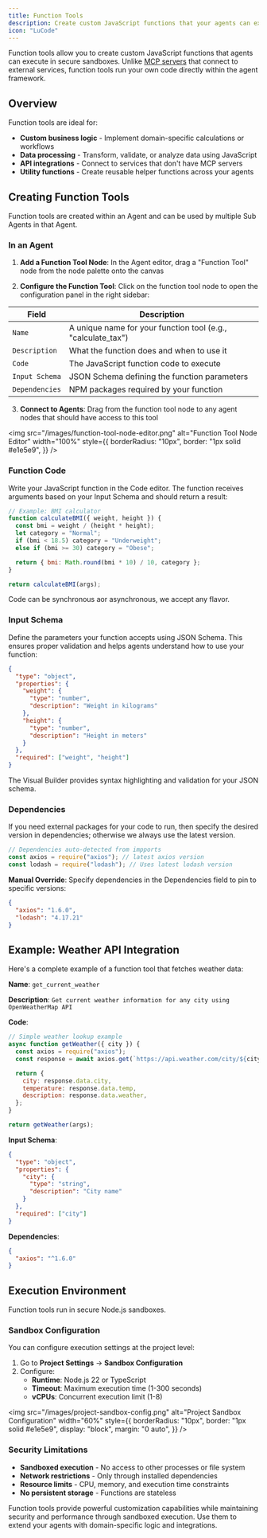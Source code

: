 ```yaml
---
title: Function Tools
description: Create custom JavaScript functions that your agents can execute directly in the Visual Builder
icon: "LuCode"
---
```


Function tools allow you to create custom JavaScript functions that agents can execute in secure sandboxes. Unlike [MCP servers](/visual-builder/tools/mcp-servers) that connect to external services, function tools run your own code directly within the agent framework.

## Overview

Function tools are ideal for:

- **Custom business logic** - Implement domain-specific calculations or workflows
- **Data processing** - Transform, validate, or analyze data using JavaScript
- **API integrations** - Connect to services that don't have MCP servers
- **Utility functions** - Create reusable helper functions across your agents

## Creating Function Tools

Function tools are created within an Agent and can be used by multiple Sub Agents in that Agent.

### In an Agent

1. **Add a Function Tool Node**: In the Agent editor, drag a "Function Tool" node from the node palette onto the canvas

2. **Configure the Function Tool**: Click on the function tool node to open the configuration panel in the right sidebar:

| Field          | Description                                                  |
| -------------- | ------------------------------------------------------------ |
| `Name`         | A unique name for your function tool (e.g., "calculate_tax") |
| `Description`  | What the function does and when to use it                    |
| `Code`         | The JavaScript function code to execute                      |
| `Input Schema` | JSON Schema defining the function parameters                 |
| `Dependencies` | NPM packages required by your function                       |

3. **Connect to Agents**: Drag from the function tool node to any agent nodes that should have access to this tool

<img
  src="/images/function-tool-node-editor.png"
  alt="Function Tool Node Editor"
  width="100%"
  style={{
    borderRadius: "10px",
    border: "1px solid #e1e5e9",
  }}
/>

### Function Code

Write your JavaScript function in the Code editor. The function receives arguments based on your Input Schema and should return a result:

```javascript
// Example: BMI calculator
function calculateBMI({ weight, height }) {
  const bmi = weight / (height * height);
  let category = "Normal";
  if (bmi < 18.5) category = "Underweight";
  else if (bmi >= 30) category = "Obese";

  return { bmi: Math.round(bmi * 10) / 10, category };
}

return calculateBMI(args);
```

<Note>Code can be synchronous aor asynchronous, we accept any flavor.</Note>

### Input Schema

Define the parameters your function accepts using JSON Schema. This ensures proper validation and helps agents understand how to use your function:

```json
{
  "type": "object",
  "properties": {
    "weight": {
      "type": "number",
      "description": "Weight in kilograms"
    },
    "height": {
      "type": "number",
      "description": "Height in meters"
    }
  },
  "required": ["weight", "height"]
}
```

The Visual Builder provides syntax highlighting and validation for your JSON schema.

### Dependencies

If you need external packages for your code to run, then specify the desired version in dependencies; otherwise we always use the latest version.

```javascript
// Dependencies auto-detected from impports
const axios = require("axios"); // latest axios version
const lodash = require("lodash"); // Uses latest lodash version
```

**Manual Override**: Specify dependencies in the Dependencies field to pin to specific versions:

```json
{
  "axios": "1.6.0",
  "lodash": "4.17.21"
}
```

## Example: Weather API Integration

Here's a complete example of a function tool that fetches weather data:

**Name**: `get_current_weather`

**Description**: `Get current weather information for any city using OpenWeatherMap API`

**Code**:

```javascript
// Simple weather lookup example
async function getWeather({ city }) {
  const axios = require("axios");
  const response = await axios.get(`https://api.weather.com/city/${city}`);

  return {
    city: response.data.city,
    temperature: response.data.temp,
    description: response.data.weather,
  };
}

return getWeather(args);
```

**Input Schema**:

```json
{
  "type": "object",
  "properties": {
    "city": {
      "type": "string",
      "description": "City name"
    }
  },
  "required": ["city"]
}
```

**Dependencies**:

```json
{
  "axios": "^1.6.0"
}
```

## Execution Environment

Function tools run in secure Node.js sandboxes.

### Sandbox Configuration

You can configure execution settings at the project level:

1. Go to **Project Settings** → **Sandbox Configuration**
2. Configure:
   - **Runtime**: Node.js 22 or TypeScript
   - **Timeout**: Maximum execution time (1-300 seconds)
   - **vCPUs**: Concurrent execution limit (1-8)

<img
  src="/images/project-sandbox-config.png"
  alt="Project Sandbox Configuration"
  width="60%"
  style={{
    borderRadius: "10px",
    border: "1px solid #e1e5e9",
    display: "block",
    margin: "0 auto",
  }}
/>

### Security Limitations

- **Sandboxed execution** - No access to other processes or file system
- **Network restrictions** - Only through installed dependencies
- **Resource limits** - CPU, memory, and execution time constraints
- **No persistent storage** - Functions are stateless

Function tools provide powerful customization capabilities while maintaining security and performance through sandboxed execution. Use them to extend your agents with domain-specific logic and integrations.
